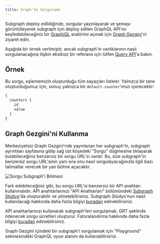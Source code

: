 ```yaml
---
title: Graph'te Sorgulama
---
```


Subgraph deploy edildiğinde, sorgular yayınlayarak ve şemayı görüntüleyerek subgraph için deploy edilen GraphQL API'ını keşfedebileceğiniz bir [GraphiQL](https://github.com/graphql/graphiql) arabirimi açmak için [Graph Gezgini](https://thegraph.com/explorer)'ni ziyaret edin.

Aşağıda bir örnek verilmiştir, ancak subgraph'in varlıklarının nasıl sorgulanacağına ilişkin eksiksiz bir referans için lütfen [Query API](/querying/graphql-api)'a bakın.

## Örnek

Bu sorgu, eşlememizin oluşturduğu tüm sayaçları listeler. Yalnızca bir tane oluşturduğumuz için, sonuç yalnızca bir `default-counter`'ımızı içerecektir:

```graphql
{
  counters {
    id
    value
  }
}
```

## Graph Gezgini'ni Kullanma

Merkeziyetsiz Graph Gezgini'nde yayınlanan her subgraph'in, subgraph ayrıntıları sayfasına gidip sağ üst köşedeki "Sorgu" düğmesine tıklayarak bulabileceğiniz benzersiz bir sorgu URL'si vardır. Bu, size subgraph'in benzersiz sorgu URL'sinin yanı sıra onu nasıl sorgulayacağınızla ilgili bazı talimatlar verecek bir yan bölme açacaktır.

![Sorgu Subgraph'i Bölmesi](/img/query-subgraph-pane.png)

Fark edebileceğiniz gibi, bu sorgu URL'si benzersiz bir API anahtarı kullanmalıdır. API anahtarlarınızı "API Anahtarları" bölümündeki [Subgraph Stüdyo](https://thegraph.com/studio)'da oluşturabilir ve yönetebilirsiniz. Subgraph Stüdyo'nun nasıl kullanılacağı hakkında daha fazla bilgiyi [buradan](/deploying/subgraph-studio) edinebilirsiniz.

API anahtarlarınızı kullanarak subgraph'leri sorgulamak, GRT şeklinde ödenecek sorgu ücretleri oluşturur. Faturalandırma hakkında daha fazla bilgiyi [buradan](/billing) edinebilirsiniz.

Graph Gezgini içindeki bir subgraph'i sorgulamak için "Playground" sekmesindeki GraphQL oyun alanını da kullanabilirsiniz.
